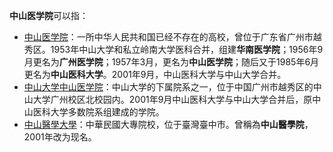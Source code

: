 '''中山医学院'''可以指：
* [[中山医科大学|中山医学院]]：一所中华人民共和国已经不存在的高校，曾位于广东省广州市越秀区。1953年中山大学和私立岭南大学医科合并，组建'''华南医学院'''；1956年9月更名为'''广州医学院'''；1957年3月，更名为'''中山医学院'''；随后又于1985年6月更名为'''中山医科大学'''。2001年9月，中山医科大学与中山大学合并。
* [[中山大学中山医学院|中山大学中山医学院]]：中山大学的下属院系之一，位于中国广州市越秀区的中山大学广州校区北校园内。2001年9月中山医科大学与中山大学合并后，原中山医科大学多数院系组建成的学院。
* [[中山醫學大學|中山醫學大學]]：中華民國大專院校，位于臺灣臺中市。曾稱為'''中山醫學院'''，2001年改为现名。

{{Disambig|Cat=五字组织机构消歧义}}